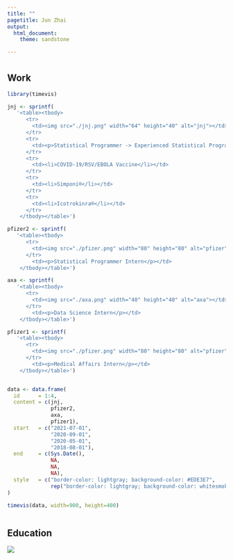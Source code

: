 ```yaml
---
title: ""
pagetitle: Jun Zhai
output: 
  html_document:
    theme: sandstone

---
```



# {.tabset .tabset-fade}



## Work 

```r
library(timevis)

jnj <- sprintf(
   '<table><tbody>
      <tr>
        <td><img src="./jnj.png" width="64" height="40" alt="jnj"></td>
      </tr>
      <tr>
        <td><p>Statistical Programmer -> Experienced Statistical Programmer I</p></td>
      </tr>
      <tr>
        <td><li>COVID-19/RSV/EBOLA Vaccine</li></td>
      </tr>
      <tr>
        <td><li>Simponi®</li></td>
      </tr>
      <tr>
        <td><li>Icotrokinra®</li></td>
      </tr>
    </tbody></table>')

pfizer2 <- sprintf(
   '<table><tbody>
      <tr>
        <td><img src="./pfizer.png" width="80" height="80" alt="pfizer"></td>
      </tr>
        <td><p>Statistical Programmer Intern</p></td>
    </tbody></table>')

axa <- sprintf(
   '<table><tbody>
      <tr>
        <td><img src="./axa.png" width="40" height="40" alt="axa"></td>
      </tr>
        <td><p>Data Science Intern</p></td>
    </tbody></table>')

pfizer1 <- sprintf(
   '<table><tbody>
      <tr>
        <td><img src="./pfizer.png" width="80" height="80" alt="pfizer"></td>
      </tr>
        <td><p>Medical Affairs Intern</p></td>
    </tbody></table>')


data <- data.frame(
  id      = 1:4,
  content = c(jnj, 
              pfizer2,
              axa, 
              pfizer1),
  start   = c("2021-07-01", 
              "2020-09-01",
              "2020-05-01", 
              "2018-08-01"),
  end     = c(Sys.Date(), 
              NA, 
              NA, 
              NA),
  style   = c("border-color: lightgray; background-color: #EDE3E7",
              rep("border-color: lightgray; background-color: whitesmoke",3))
)

timevis(data, width=900, height=400)



```


## Education 

![](education.png)


